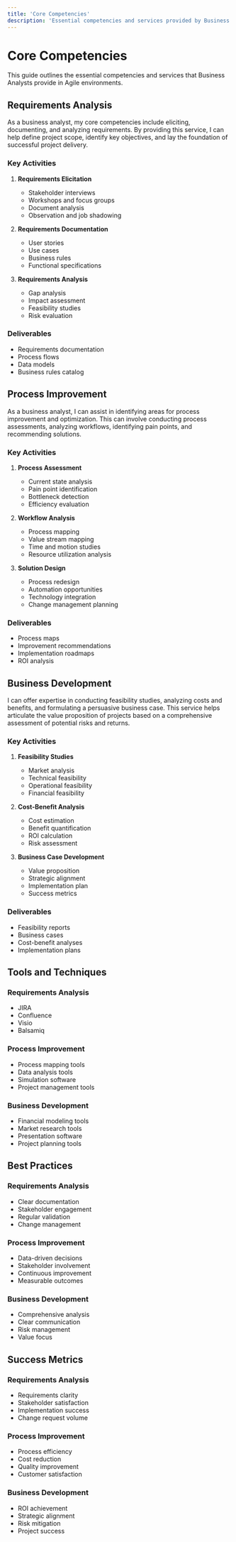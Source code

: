 ```yaml
---
title: 'Core Competencies'
description: 'Essential competencies and services provided by Business Analysts in Agile environments.'
---
```


# Core Competencies

This guide outlines the essential competencies and services that Business Analysts provide in Agile environments.

## Requirements Analysis

As a business analyst, my core competencies include eliciting, documenting, and analyzing requirements. By providing this service, I can help define project scope, identify key objectives, and lay the foundation of successful project delivery.

### Key Activities
1. **Requirements Elicitation**
   - Stakeholder interviews
   - Workshops and focus groups
   - Document analysis
   - Observation and job shadowing

2. **Requirements Documentation**
   - User stories
   - Use cases
   - Business rules
   - Functional specifications

3. **Requirements Analysis**
   - Gap analysis
   - Impact assessment
   - Feasibility studies
   - Risk evaluation

### Deliverables
- Requirements documentation
- Process flows
- Data models
- Business rules catalog

## Process Improvement

As a business analyst, I can assist in identifying areas for process improvement and optimization. This can involve conducting process assessments, analyzing workflows, identifying pain points, and recommending solutions.

### Key Activities
1. **Process Assessment**
   - Current state analysis
   - Pain point identification
   - Bottleneck detection
   - Efficiency evaluation

2. **Workflow Analysis**
   - Process mapping
   - Value stream mapping
   - Time and motion studies
   - Resource utilization analysis

3. **Solution Design**
   - Process redesign
   - Automation opportunities
   - Technology integration
   - Change management planning

### Deliverables
- Process maps
- Improvement recommendations
- Implementation roadmaps
- ROI analysis

## Business Development

I can offer expertise in conducting feasibility studies, analyzing costs and benefits, and formulating a persuasive business case. This service helps articulate the value proposition of projects based on a comprehensive assessment of potential risks and returns.

### Key Activities
1. **Feasibility Studies**
   - Market analysis
   - Technical feasibility
   - Operational feasibility
   - Financial feasibility

2. **Cost-Benefit Analysis**
   - Cost estimation
   - Benefit quantification
   - ROI calculation
   - Risk assessment

3. **Business Case Development**
   - Value proposition
   - Strategic alignment
   - Implementation plan
   - Success metrics

### Deliverables
- Feasibility reports
- Business cases
- Cost-benefit analyses
- Implementation plans

## Tools and Techniques

### Requirements Analysis
- JIRA
- Confluence
- Visio
- Balsamiq

### Process Improvement
- Process mapping tools
- Data analysis tools
- Simulation software
- Project management tools

### Business Development
- Financial modeling tools
- Market research tools
- Presentation software
- Project planning tools

## Best Practices

### Requirements Analysis
- Clear documentation
- Stakeholder engagement
- Regular validation
- Change management

### Process Improvement
- Data-driven decisions
- Stakeholder involvement
- Continuous improvement
- Measurable outcomes

### Business Development
- Comprehensive analysis
- Clear communication
- Risk management
- Value focus

## Success Metrics

### Requirements Analysis
- Requirements clarity
- Stakeholder satisfaction
- Implementation success
- Change request volume

### Process Improvement
- Process efficiency
- Cost reduction
- Quality improvement
- Customer satisfaction

### Business Development
- ROI achievement
- Strategic alignment
- Risk mitigation
- Project success 